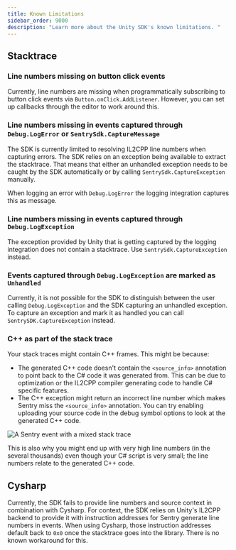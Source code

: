 ```yaml
---
title: Known Limitations
sidebar_order: 9000
description: "Learn more about the Unity SDK's known limitations. "
---
```


## Stacktrace

### Line numbers missing on button click events

Currently, line numbers are missing when programmatically subscribing to button click events via `Button.onClick.AddListener`. However, you can set up callbacks through the editor to work around this.

### Line numbers missing in events captured through `Debug.LogError` or `SentrySdk.CaptureMessage`

The SDK is currently limited to resolving IL2CPP line numbers when capturing errors. The SDK relies on an exception being available to extract the stacktrace. That means that either an unhandled exception  needs to be caught by the SDK automatically or by calling `SentrySdk.CaptureException` manually.

When logging an error with `Debug.LogError` the logging integration captures this as message.

### Line numbers missing in events captured through `Debug.LogException`

The exception provided by Unity that is getting captured by the logging integration does not contain a stacktrace. Use `SentrySdk.CaptureException` instead.

### Events captured through `Debug.LogException` are marked as `Unhandled`

Currently, it is not possible for the SDK to distinguish between the user calling `Debug.LogException` and the SDK capturing an unhandled exception. To capture an exception and mark it as handled you can call `SentrySDK.CaptureException` instead.

### C++ as part of the stack trace

Your stack traces might contain C++ frames. This might be because:

- The generated C++ code doesn't contain the `<source_info>` annotation to point back to the C# code it was generated from. This can be due to optimization or the IL2CPP compiler generating code to handle C# specific features.
- The C++ exception might return an incorrect line number which makes Sentry miss the `<source_info>` annotation. You can try enabling uploading your source code in the debug symbol options to look at the generated C++ code.

![A Sentry event with a mixed stack trace](unity-cpp-stacktrace.jpg)

This is also why you might end up with very high line numbers (in the several thousands) even though your C# script is very small; the line numbers relate to the generated C++ code.

## Cysharp

Currently, the SDK fails to provide line numbers and source context in combination with Cysharp. For context, the SDK relies on Unity's IL2CPP backend to provide it with instruction addresses for Sentry generate line numbers in events. When using Cysharp, those instruction addresses default back to `0x0` once the stacktrace goes into the library. There is no known workaround for this.
